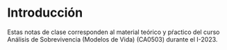 # Introducción {.unnumbered}

Estas notas de clase corresponden al material teórico y pŕactico del curso Análisis de Sobrevivencia (Modelos de Vida) (CA0503) durante el I-2023.
